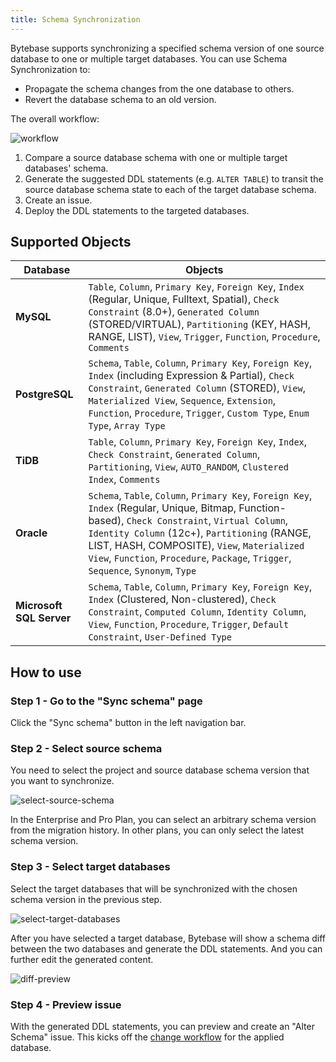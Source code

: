 ```yaml
---
title: Schema Synchronization
---
```


<Card title="Tutorial: How to Synchronize Database Schemas" icon="graduation-cap" href="/tutorials/how-to-synchronize-database-schemas" horizontal />

Bytebase supports synchronizing a specified schema version of one source database to one or multiple target databases.
You can use Schema Synchronization to:

- Propagate the schema changes from the one database to others.
- Revert the database schema to an old version.

The overall workflow:

![workflow](/content/docs/change-database/synchronize-schema/workflow.webp)

1. Compare a source database schema with one or multiple target databases' schema.
1. Generate the suggested DDL statements (e.g. `ALTER TABLE`) to transit the source database schema state to each of the target database schema.
1. Create an issue.
1. Deploy the DDL statements to the targeted databases.

## Supported Objects

| Database | Objects |
| -------- | ------- |
| **MySQL** | `Table`, `Column`, `Primary Key`, `Foreign Key`, `Index` (Regular, Unique, Fulltext, Spatial), `Check Constraint` (8.0+), `Generated Column` (STORED/VIRTUAL), `Partitioning` (KEY, HASH, RANGE, LIST), `View`, `Trigger`, `Function`, `Procedure`, `Comments` |
| **PostgreSQL** | `Schema`, `Table`, `Column`, `Primary Key`, `Foreign Key`, `Index` (including Expression & Partial), `Check Constraint`, `Generated Column` (STORED), `View`, `Materialized View`, `Sequence`, `Extension`, `Function`, `Procedure`, `Trigger`, `Custom Type`, `Enum Type`, `Array Type` |
| **TiDB** | `Table`, `Column`, `Primary Key`, `Foreign Key`, `Index`, `Check Constraint`, `Generated Column`, `Partitioning`, `View`, `AUTO_RANDOM`, `Clustered Index`, `Comments` |
| **Oracle** | `Schema`, `Table`, `Column`, `Primary Key`, `Foreign Key`, `Index` (Regular, Unique, Bitmap, Function-based), `Check Constraint`, `Virtual Column`, `Identity Column` (12c+), `Partitioning` (RANGE, LIST, HASH, COMPOSITE), `View`, `Materialized View`, `Function`, `Procedure`, `Package`, `Trigger`, `Sequence`, `Synonym`, `Type` |
| **Microsoft SQL Server** | `Schema`, `Table`, `Column`, `Primary Key`, `Foreign Key`, `Index` (Clustered, Non-clustered), `Check Constraint`, `Computed Column`, `Identity Column`, `View`, `Function`, `Procedure`, `Trigger`, `Default Constraint`, `User-Defined Type` |

## How to use

### Step 1 - Go to the "Sync schema" page

Click the "Sync schema" button in the left navigation bar.

### Step 2 - Select source schema

You need to select the project and source database schema version that you want to synchronize.

![select-source-schema](/content/docs/change-database/synchronize-schema/select-source-schema.webp)

<Info>

In the Enterprise and Pro Plan, you can select an arbitrary schema version from the migration history. In other plans, you can only select the latest schema version.

</Info>

### Step 3 - Select target databases

Select the target databases that will be synchronized with the chosen schema version in the previous step.

![select-target-databases](/content/docs/change-database/synchronize-schema/select-target-databases.webp)

After you have selected a target database, Bytebase will show a schema diff between the two databases and generate the DDL statements. And you can further edit the generated content.

![diff-preview](/content/docs/change-database/synchronize-schema/diff-preview.webp)

### Step 4 - Preview issue

With the generated DDL statements, you can preview and create an "Alter Schema" issue. This kicks off the [change workflow](/change-database/change-workflow) for the applied database.
